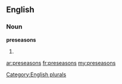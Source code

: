==English==

===Noun===
'''preseasons'''

# {{plural of|[[preseason]]}}

[[Category:English plurals]]

[[ar:preseasons]]
[[fr:preseasons]]
[[my:preseasons]]